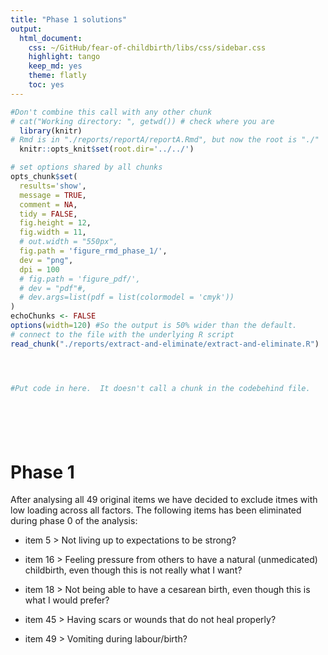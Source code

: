 ```yaml
---
title: "Phase 1 solutions"
output:
  html_document:
    css: ~/GitHub/fear-of-childbirth/libs/css/sidebar.css
    highlight: tango
    keep_md: yes
    theme: flatly
    toc: yes
---
```


<!-- These two chunks should be added in the beginning of every .Rmd that you want to source an .R script -->
<!--  The 1st mandatory chunck  -->
<!--  Set the working directory to the repository's base directory -->
```r
#Don't combine this call with any other chunk 
# cat("Working directory: ", getwd()) # check where you are
  library(knitr)
# Rmd is in "./reports/reportA/reportA.Rmd", but now the root is "./"
  knitr::opts_knit$set(root.dir='../../') 
```

<!--  The 2nd mandatory chunck  -->
<!-- Set the report-wide options, and point to the external code file. -->
```r
# set options shared by all chunks
opts_chunk$set(
  results='show', 
  message = TRUE,
  comment = NA, 
  tidy = FALSE,
  fig.height = 12,
  fig.width = 11,
  # out.width = "550px",
  fig.path = 'figure_rmd_phase_1/',     
  dev = "png",
  dpi = 100
  # fig.path = 'figure_pdf/',     
  # dev = "pdf"#,
  # dev.args=list(pdf = list(colormodel = 'cmyk'))
)
echoChunks <- FALSE
options(width=120) #So the output is 50% wider than the default.
# connect to the file with the underlying R script  
read_chunk("./reports/extract-and-eliminate/extract-and-eliminate.R") 
```

<!-- Load 'sourced' R files.  Suppress the output when loading packages. --> 
```r
```

<!-- Load the sources.  Suppress the output when loading sources. --> 
```r
```

<!-- Load any Global functions and variables declared in the R file.  Suppress the output. --> 
```r
```

<!-- Declare any global functions specific to a Rmd output.Suppress the output. --> 
```r
#Put code in here.  It doesn't call a chunk in the codebehind file.
```

<!-- Load the datasets.   -->
```r
```

<!-- Inspect the datasets.   -->
```r
```

<!-- Tweak the datasets.   -->
```r
```

```r
```
 

```r
```
# Phase 1
After analysing all 49 original items we have decided to exclude itmes with low loading across all factors. The following items has been eliminated during phase 0 of the analysis:  

- item 5
> Not living up to expectations to be strong?

- item 16
> Feeling pressure from others to have a natural (unmedicated) childbirth, even though this is not really what I want?

- item 18
> Not being able to have a cesarean birth, even though this is what I would prefer?

- item 45
> Having scars or wounds that do not heal properly?

- item 49
> Vomiting during labour/birth?


```r
```

```r
```

